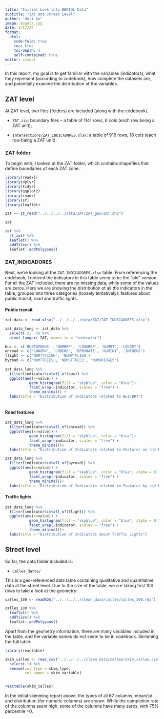 ```yaml
---
title: "Initial Look into BEPIDL Data"
subtitle: "ZAT and Street Level"
author: "Heli Xu"
image: bogota.jpg
date: 1/17/24
format: 
  html:
    code-fold: true
    toc: true
    toc-depth: 4
    self-contained: true
editor: visual
---
```


In this report, my goal is to get familiar with the variables (indicators), what they represent (according to codebook), how complete the datasets are, and potentially examine the distribution of the variables.

## ZAT level

At ZAT level, two files (folders) are included (along with the codebook).

-   `ZAT.zip`: boundary files -- a table of 1141 rows, 6 cols (each row being a ZAT unit);

-   `Intersections/ZAT_INDICADORES.xlsx`: a table of 919 rows, 18 cols (each row being a ZAT unit).

### ZAT folder

To begin with, I looked at the ZAT folder, which contains shapefiles that define boundaries of each ZAT zone.

```r
library(readxl)
library(dplyr)
library(tidyr)
library(ggplot2)
library(readr)
library(sf)
library(leaflet)

zat <- st_read("../../../../data/ZAT/ZAT_geo/ZAT.shp")

zat

zat %>%
  st_zm() %>% 
  leaflet() %>%
  addTiles() %>%
  leaflet::addPolygons()


```

### ZAT_INDICADORES

Next, we're looking at the `ZAT_INDICADORES.xlsx` table. From referencing the codebook, I noticed the indicators in this table seem to be the "old" version. For all the ZAT included, there are no missing data, while some of the values are zeros. Here we are showing the distribution of all the indicators in the table, grouped into three categories (loosely tentatively): features about public transit, road and traffic lights.

#### Public transit

```r
zat_data <- read_xlsx("../../../../data/ZAT/ZAT_INDICADORES.xlsx")

zat_data_long <- zat_data %>% 
  select(-2, -3) %>% 
  pivot_longer(-ZAT, names_to = "indicator")

bus <- c('BUSTOPDENS', 'NUMRBP', 'LONGRBP', 'NUMRT', 'LONGRT')
onroad <- c('LONGMV', 'LRDENS', 'BPRDRATE', 'NUMINT', 'INTDENS')
tlight <- c('NUMTTFLIGH', 'NUMPTFLIGH')
byroad <- c('NUMTTREES', 'NUMSTTREES', 'NUMBRIDGES')
  
zat_data_long %>% 
  filter(indicator%in%all_of(bus)) %>% 
  ggplot(aes(x=value)) +
           geom_histogram(fill = "skyblue", color = "blue")+
           facet_wrap(~indicator, scales = "free") +
           theme_minimal() +
  labs(title = "Distribution of Indicators related to Bus/BRT")
  
```

#### Road features

```r
zat_data_long %>% 
  filter(indicator%in%all_of(onroad)) %>% 
  ggplot(aes(x=value)) +
           geom_histogram(fill = "skyblue", color = "blue")+
           facet_wrap(~indicator, scales = "free") +
           theme_minimal()+
  labs(title = "Distribution of Indicators related to Features on the Road")
```

```r
zat_data_long %>% 
  filter(indicator%in%all_of(byroad)) %>% 
  ggplot(aes(x=value)) +
           geom_histogram(fill = "skyblue", color = "blue", alpha = 0.7)+
           facet_wrap(~indicator, scales = "free") +
           theme_minimal()+
  labs(title = "Distribution of Indicators related to Features by the Road")
```

#### Traffic lights

```r
zat_data_long %>% 
  filter(indicator%in%all_of(tlight)) %>% 
  ggplot(aes(x=value)) +
           geom_histogram(fill = "skyblue", color = "blue", alpha = 0.7)+
           facet_wrap(~indicator, scales = "free") +
           theme_minimal()+
  labs(title = "Distribution of Indicators about Traffic Lights")
```

## Street level

So far, the data folder included is:

-   `Calles_datos/`

This is a geo-referenced data table containing qualitative and quantitative data at the street level. Due to the size of the table, we are taking first 100 rows to take a look at the geometry:

```r
calles_100 <- readRDS("../../../../clean_data/calles/calles_100.rds")

calles_100 %>% 
  leaflet() %>% 
  addTiles() %>% 
  leaflet::addPolygons()

```

Apart from the geometry information, there are many variables included in the table, and the variable names do not seem to be in codebook. Skimming the full table:

```r
library(reactable)

skim_calles <- read_csv("../../../../clean_data/calles/skim_calles.csv") %>% 
  select(-1) %>% 
  rename(col_type = skim_type,
         col_names = skim_variable)
         

reactable(skim_calles) 
```

In the initial skimming report above, the types of all 67 columns, mean/sd and distribution (for numeric columns) are shown. While the completion rate of the columns seem high, some of the columns have many zeros, with 75% percentile =0.
